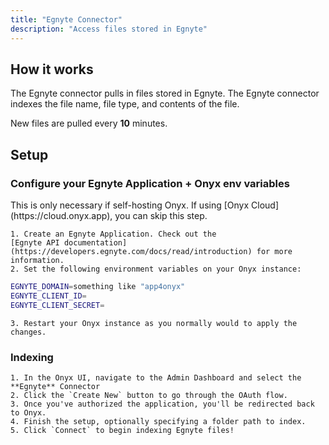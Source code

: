 ```yaml
---
title: "Egnyte Connector"
description: "Access files stored in Egnyte"
---
```


## How it works

The Egnyte connector pulls in files stored in Egnyte. The Egnyte connector indexes the file name, file type,
and contents of the file.

New files are pulled every **10** minutes.

## Setup

### Configure your Egnyte Application + Onyx env variables

<Info>
  This is only necessary if self-hosting Onyx. If using [Onyx Cloud](https://cloud.onyx.app), you can skip this step.
</Info>

    1. Create an Egnyte Application. Check out the
    [Egnyte API documentation](https://developers.egnyte.com/docs/read/introduction) for more information.
    2. Set the following environment variables on your Onyx instance:

```bash
EGNYTE_DOMAIN=something like "app4onyx"
EGNYTE_CLIENT_ID=
EGNYTE_CLIENT_SECRET=
```

    3. Restart your Onyx instance as you normally would to apply the changes.

### Indexing

    1. In the Onyx UI, navigate to the Admin Dashboard and select the **Egnyte** Connector
    2. Click the `Create New` button to go through the OAuth flow.
    3. Once you've authorized the application, you'll be redirected back to Onyx.
    4. Finish the setup, optionally specifying a folder path to index.
    5. Click `Connect` to begin indexing Egnyte files!
